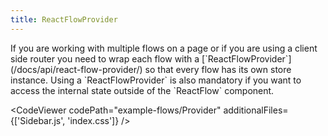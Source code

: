 ```yaml
---
title: ReactFlowProvider
---
```



<ExampleLayout>
If you are working with multiple flows on a page or if you are using a client side router you need to wrap each flow with a [`ReactFlowProvider`](/docs/api/react-flow-provider/) so that every flow has its own store instance.
Using a `ReactFlowProvider` is also mandatory if you want to access the internal state outside of the `ReactFlow` component.

<CodeViewer
  codePath="example-flows/Provider"
  additionalFiles={['Sidebar.js', 'index.css']}
/>
</ExampleLayout>
